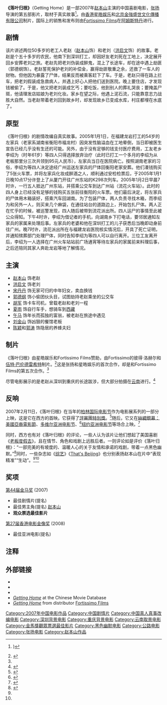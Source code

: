 {{Infobox film
| name             = 落叶归根
| original_name    = Getting Home
| image            = Getting Home poster.jpg
| caption          = 宣传海报
| director         = [[张扬_(导演)|张扬]]
| producer         = [[博伟达|博伟达]]<br />[[二勇|二勇]]<br />[[Peter_Loehr|Peter Loehr]]
| writer           = [[王要|王要]]<br />[[张扬_(导演)|张扬]]
| narrator         = [[窦鹏|窦鹏]]
| starring         = [[赵本山|赵本山]]<br />[[洪启文|洪启文]]
| cinematography   = [[黎耀辉|黎耀辉]]<br />[[余力为|余力为]]
| editing          = 
| studio          = {{flagicon|CHN}} Ming Productions<br />{{flagicon|HK}} [[星皓电影有限公司|星皓电影有限公司]]<br />{{flagicon|Netherlands}} Fortissimo Film
| distributor      = {{flagicon|CHN}} 北京新华展望传媒有限公司
| released         = {{Film date|2007|01|25|Hong Kong|df=y}}
| runtime          = 110 分钟
| country          = {{CHN}}
| language         = [[普通話|普通話]]
| budget           = 
}}

'''《落叶归根》'''（Getting Home）是一部2007年[[赵本山|赵本山]]主演的中国喜剧电影，[[张扬_(导演)|张扬]]导演的第五部影片，取材于真实故事<ref name=Wong>{{cite web|url=http://www.china.org.cn/english/features/film/217480.htm|title=Getting Home|publisher=[[that's_Beijing|that's Beijing]]|author=Wang, Alice|date=2007-03-03|accessdate=2007-09-16}})</ref>。由[[香港|香港]][[星皓娱乐|星皓娱乐]]和[[北京|北京]][[金強盛世文化傳播有限公司|金強盛世文化傳播有限公司]]制片，国际上的销售和发布则由[[Fortissimo_Films|Fortissimo Films]]在[[阿姆斯特丹|阿姆斯特丹]]进行。

== 剧情 ==
该片讲述两位50多岁的老工人老赵（[[赵本山|赵本山]]饰）和老刘（[[洪启文|洪启文]]饰）的故事。老赵是个五十多岁的农民，他南下到深圳打工，却因好友老刘死在工地上，决定展开回乡安葬老刘之旅。老赵先把老刘伪装成醉鬼，混上了长途车，却在途中遇上劫匪（郭德纲饰）。老赵誓死保护老刘的补偿金，赢得劫匪敬重之余，还救了一车人的财物。但他因为暴露了尸体，结果反而被乘客赶下了车。于是，老赵只得在路上拦车，把老刘假装成急救病人，并遇上好心人把他们送到医院。晚上要住店，才发现钱被偷了。于是，他又把老刘装成乞丐；要吃饭，他到别人的葬礼哭丧；要掩盖尸斑，他请理发店姑娘为老刘化妆。家乡在望之际，他遇上泥石流，只能靠意志力战胜大自然。当老赵带着老刘回到故乡时，却发现故乡已变成水库，村庄都埋在水底了。

== 原型 ==
《落叶归根》的剧情改编自真实故事。2005年1月1日，在福建龙岩打工的54岁的左家兵（老家系湖南省衡阳市福龙村）因突发性脑溢血在工地晕倒，当日即被医生宣告已经几乎没有生还的可能。另外，由于没有足够的钱支付医疗费用，工友老乡李绍为（时年61岁）等四人只得选择放弃治疗（此时已打工一个多月的李绍为从老板那里分三次共领到95元人民币），左家兵当日在医院病亡。按照湖南老家的习俗，李绍为等四人决定途经广州运送左家兵的尸体回衡阳老家安葬。他们凑钱购买了5张火车票，并将左家兵化妆成醉酒之人，顺利通过安检检票后，于2005年1月1日晚10点17分许登上了从厦门开往广州东站的K298次列车。2005年1月2日早晨7时许，一行五人抵达广州东站，并搭乘公交车到达广州站（流花火车站）。此时的四人身上已经没有足够的钱购买五张前往衡阳的火车票。他们最后决定，将左家兵的尸体用木箱装好，搭乘汽车回湖南。为了包装尸体，两人负责寻找木箱，而李绍为和另外一人，则买来几个麻袋，在通往站台的道路边上，开始包扎尸体。两人正在忙乎的时候，被巡警发现，四人随后被带到流花派出所。四人运尸的事情至此被公众得知。下午4时许，李绍为借记者的手机，向湖南乡下打电话，要邻居通知左家兵的家属来处理后事。左家兵的老婆和他在深圳打工的儿子获悉后当晚即动身前往广州。晚7时许，流花派出所在与福建龙岩医院核实情况后，开具了死亡证明，并通知殡葬部门处理尸体，同时告知李绍为等四人可以自行离开。三位工友离开后，李绍为一人选择在广州火车站站前广场通宵等待左家兵的家属前来料理后事，之后还陪同其家人奔赴龙岩等地了解情况。

== 主演 ==
*[[赵本山|赵本山]] 饰老赵
*[[洪启文|洪启文]] 饰老刘
*[[宋丹丹|宋丹丹]] 饰无家可归的中年妇女，卖血换钱
*[[郭德纲|郭德纲]] 饰小偷团伙头目，试图劫持老赵乘坐的公交车
*[[胡军|胡军]] 饰卡车司机，曾载老赵和老刘一程
*[[夏雨_(中国大陆)|夏雨]] 饰自行车手，想骑车到[[西藏|西藏]]
*[[午马|午马]] 饰年长而孤独的富翁，被老赵在旅途中遇见
*[[刘金山|刘金山]] 饰凶狠的餐馆老板
*[[陈颖|陈颖]]和[[郭涛_(演员)|郭涛]] 饰隐居的养蜂夫妇

== 制片 ==
《落叶归根》由星皓娱乐和Fortissimo Films赞助，由Fortissimo的彼得·洛赫尔和[[伍特·巴伦德雷希特|伍特·巴伦德雷希特]]制片。<ref name=Rothrock>{{cite web|url=https://www.variety.com/article/VR1117940175.html?categoryid=1043&cs=1|title=Film pair get some 'Air' in China|author=Rothrock, Vicki|publisher=[[Variety_(magazine)|Variety]]|accessdate=2007-12-06|date=2006-03-22}}</ref>这是张扬和星皓娱乐的首次合作，却是和Fortissimo Films的第五次合作。<ref name=Rothrock/>

尽管电影展示的是老赵从深圳到重庆的长途跋涉，但大部分拍摄在[[云南|云南]]进行。<ref name=Elley>{{cite web|url=http://www.variety.com/index.asp?layout=features2007&content=jump&jump=review&dept=berlin&nav=Rberlin&articleid=VE1117933051|title=Getting Home|publisher=[[Variety_(magazine)|Variety]]|author = Elley, Derek|date=2007-03-12|accessdate=2007-09-16}}</ref>

== 反响 ==
2007年2月11日，《落叶归根》在当年的[[柏林国际电影节|柏林国际电影节]]作为电影展系列的一部分上映，这是它在西方的首映。它获得了[[評審團特別獎|評審團特別獎]]。<ref>{{cite web|url=https://www.variety.com/index.asp?layout=features2007&content=jump&jump=story&dept=berlin&nav=Nberlin&articleid=VR1117959774|title= "Tuya" nabs top prize at Berlin fest|author=Meza, Ed|publisher=[[Variety_(magazine)|Variety]]|date=2007-02-17|accessdate=2007-09-16}}</ref>随后，它又在[[絲綢銀幕：美國亞裔電影節|絲綢銀幕：美國亞裔電影節]]、[[多维尔亚洲电影节|多维尔亚洲电影节]]、<ref>{{cite web|url=http://www.dianying.com/en/news/view/254|title="Director's debut film enters Deauville"|publisher=Chinese Movie Database|date=2007-03-27|accessdate=2007-09-16}}</ref>[[纽约亚洲电影节|纽约亚洲电影节]]等场合上映。<ref>{{cite web|url=http://www.subwaycinema.com/frames/nyaff07_home.htm|title=NYAFF 2007 Films: Getting Home|publisher = [[New_York_Asian_Film_Festival|New York Asian Film Festival]]|accessdate=2007-09-16 |archiveurl = https://web.archive.org/web/20070824005434/http://subwaycinema.com/frames/nyaff07_home.htm <!-- Bot retrieved archive --> |archivedate = 2007-08-24}}</ref>

同时，西方也有对《落叶归根》的评论，一些人认为该片让他们想起了美国喜剧《[https://en.wikipedia.org/wiki/Weekend_at_Bernie%27s 老板度假去]》，且在情节、角色和戏剧上远胜后者。一则评论如是评价《落叶归根》：“一部完美的有坡度的、温暖人心的关于友情和承诺的戏剧，带着一点黑色幽默。”<ref>{{cite web|url=http://www.firecracker-media.com/features/berlin2007.shtml|title=Cyborgs and Samurai:The Berlin Film Festival|author=North, Nick|publisher=Firecracker Features|accessdate=2007-09-16 |archiveurl = https://web.archive.org/web/20070319210829/http://www.firecracker-media.com/features/berlin2007.shtml <!-- Bot retrieved archive --> |archivedate = 2007-03-19}}</ref>同时，一些杂志如《[[综艺|综艺]]》《[[That's_Beijing|That's Beijing]]》也分别表扬赵本山在片中“表现精准”“生动”。<ref name=Wong/><ref name=Elley/>

== 奖项 ==
[[第44届金马奖|第44届金马奖]] (2007)
*最佳剧情片(提名) 
*最佳男主角(提名) [[赵本山|赵本山]]
*'''观众票选最佳影片''' 

[[第27届香港电影金像奖|第27届香港电影金像奖]] (2008)
*最佳亚洲电影(提名)

== 注释 ==
{{reflist|2}}

== 外部链接 ==
*{{IMDb title|0783475}}
*{{AllRovi movie|392945}}
*{{rotten-tomatoes|getting_home_2007}}
*[http://www.dianying.com/en/title/ly-2006 ''Getting Home''] at the Chinese Movie Database
*[https://web.archive.org/web/20071011114108/http://www.fortissimo.nl/catalogue/title.asp?filmID=320 ''Getting Home''] from distributor [[Fortissimo_Films|Fortissimo Films]]

{{张扬}}
{{金馬獎觀眾票選最佳影片}}
{{DEFAULTSORT:LUO}}
[[Category:2007年中国电影作品|Category:2007年中国电影作品]]
[[Category:中国剧情片|Category:中国剧情片]]
[[Category:中国真人真事改编电影|Category:中国真人真事改编电影]]
[[Category:深圳背景电影|Category:深圳背景电影]]
[[Category:重庆背景电影|Category:重庆背景电影]]
[[Category:云南取景电影|Category:云南取景电影]]
[[Category:金馬獎觀眾票選最佳影片|Category:金馬獎觀眾票選最佳影片]]
[[Category:黑色幽默电影|Category:黑色幽默电影]]
[[Category:公路电影|Category:公路电影]]
[[Category:张扬电影|Category:张扬电影]]
[[Category:赵本山作品|Category:赵本山作品]]